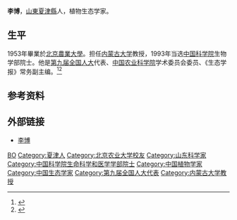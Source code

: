 '''李博'''{{BD|1929年|4月15日|1998年|5月21日||}}，[[山東|山東]][[夏津縣|夏津縣]]人，植物生态学家。

==生平==
1953年畢業於[[北京農業大學|北京農業大學]]。担任[[内蒙古大学|内蒙古大学]]教授，1993年当选[[中国科学院|中国科学院]]生物学部院士。他是[[第九届全国人大|第九届全国人大]]代表、[[中国农业科学院|中国农业科学院]]学术委员会委员、《生态学报》常务副主编。<ref >{{cite web |url=http://scitech.people.com.cn/BIG5/25509/55359/88455/88464/6031126.html |language= |title=中國科學院院士──李博 |publisher=人民网 |date=2007年7月25日 |accessdate= |archive-date=2017年1月13日 |archive-url=https://web.archive.org/web/20170113233236/http://scitech.people.com.cn/BIG5/25509/55359/88455/88464/6031126.html |dead-url=no }}</ref><ref >{{cite web |url=http://casad.cas.cn/aca/316/ygysmd-200906-t20090624_1810011.html |language= |title=李博 |publisher=中国科学院 |date= |accessdate=2016-09 |archive-date=2018-08-15 |archive-url=https://web.archive.org/web/20180815051904/http://casad.cas.cn/aca/316/ygysmd-200906-t20090624_1810011.html |dead-url=no }}</ref>

== 参考资料 ==
{{reflist}}

== 外部链接 ==
*[http://www.cnki.com.cn/Article/CJFDTotal-STXB805.016.htm 李博] {{Wayback|url=http://www.cnki.com.cn/Article/CJFDTotal-STXB805.016.htm |date=20190602221619 }}

{{中国科学院生命科学和医学学部院士}}
{{Authority control}}
{{DEFAULTSORT:LI李}}
[[Category:李姓|BO]]
[[Category:夏津人|Category:夏津人]]
[[Category:北京农业大学校友|Category:北京农业大学校友]]
[[Category:山东科学家|Category:山东科学家]]
[[Category:中国科学院生命科学和医学学部院士|Category:中国科学院生命科学和医学学部院士]]
[[Category:中国植物学家|Category:中国植物学家]]
[[Category:中国生态学家|Category:中国生态学家]]
[[Category:第九届全国人大代表|Category:第九届全国人大代表]]
[[Category:内蒙古大学教授|Category:内蒙古大学教授]]